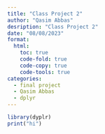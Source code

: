 ```yaml
---
title: "Class Project 2"
author: "Qasim Abbas"
desription: "Class Project 2"
date: "08/08/2023"
format:
  html:
    toc: true
    code-fold: true
    code-copy: true
    code-tools: true
categories:
  - final project
  - Qasim Abbas
  - dplyr
---
```


```r
library(dyplr)
print("hi")
```
